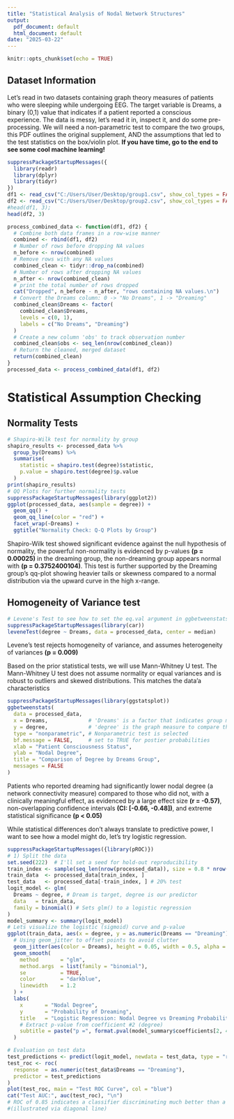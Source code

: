 ---
title: "Statistical Analysis of Nodal Network Structures"
output:
  pdf_document: default
  html_document: default
date: "2025-03-22"
---

```{r setup, include=FALSE}
knitr::opts_chunk$set(echo = TRUE)
```

## Dataset Information
Let's read in two datasets containing graph theory measures of patients who were sleeping while undergoing EEG. The target variable is Dreams, a binary (0,1) value that indicates if a patient reported a conscious experience. The data is messy, let's read it in, inspect it, and do some pre-processing. We will need a non-parametric test to compare the two groups, this PDF outlines the original supplement, AND the assumptions that led to the test statistics on the box/violin plot. **If you have time, go to the end to see some cool machine learning!**
```{r}
suppressPackageStartupMessages({
  library(readr)
  library(dplyr)
  library(tidyr)
})
df1 <- read_csv("C:/Users/User/Desktop/group1.csv", show_col_types = FALSE)
df2 <- read_csv("C:/Users/User/Desktop/group2.csv", show_col_types = FALSE)
#head(df1, 3);        
head(df2, 3)
```

```{r function}
process_combined_data <- function(df1, df2) {
  # Combine both data frames in a row-wise manner
  combined <- rbind(df1, df2)
  # Number of rows before dropping NA values
  n_before <- nrow(combined)
  # Remove rows with any NA values
  combined_clean <- tidyr::drop_na(combined)
  # Number of rows after dropping NA values
  n_after <- nrow(combined_clean)
  # print the total number of rows dropped 
  cat("Dropped", n_before - n_after, "rows containing NA values.\n")
  # Convert the Dreams column: 0 -> "No Dreams", 1 -> "Dreaming"
  combined_clean$Dreams <- factor(
    combined_clean$Dreams, 
    levels = c(0, 1), 
    labels = c("No Dreams", "Dreaming")
  )
  # Create a new column 'obs' to track observation number
  combined_clean$obs <- seq_len(nrow(combined_clean))
  # Return the cleaned, merged dataset
  return(combined_clean)
}
processed_data <- process_combined_data(df1, df2)

```

# Statistical Assumption Checking
## Normality Tests
```{r}
# Shapiro-Wilk test for normality by group
shapiro_results <- processed_data %>%
  group_by(Dreams) %>%
  summarise(
    statistic = shapiro.test(degree)$statistic,
    p.value = shapiro.test(degree)$p.value
  )
print(shapiro_results)
# QQ Plots for further normality tests
suppressPackageStartupMessages(library(ggplot2))
ggplot(processed_data, aes(sample = degree)) +
  geom_qq() +
  geom_qq_line(color = "red") +
  facet_wrap(~Dreams) +
  ggtitle("Normality Check: Q-Q Plots by Group")
```
Shapiro-Wilk test showed significant evidence against the null hypothesis of normality, the powerful non-normality is evidenced by p-values **(p = 0.00025)** in the dreaming group, the non-dreaming group appears normal with **(p = 0.3752400104)**. This test is further supported by the Dreaming group's qq-plot showing heavier tails or skewness compared to a normal distribution via the upward curve in the high x-range.

## Homogeneity of Variance test
```{r}
# Levene's Test to see how to set the eq.val argument in ggbetweenstats()
suppressPackageStartupMessages(library(car))
leveneTest(degree ~ Dreams, data = processed_data, center = median)
```
Levene’s test rejects homogeneity of variance, and assumes heterogeneity of variances **(p = 0.009)**

Based on the prior statistical tests, we will use Mann-Whitney U test. The Mann-Whitney U test does not assume normality or equal variances and is robust to outliers and skewed distributions. This matches the data'a characteristics
```{r}
suppressPackageStartupMessages(library(ggstatsplot))
ggbetweenstats(
  data = processed_data,
  x = Dreams,             # 'Dreams' is a factor that indicates group membership
  y = degree,             # 'degree' is the graph measure to compare the two groups
  type = "nonparametric", # Nonparametric test is selected
  bf.message = FALSE,     # set to TRUE for postier probabilities
  xlab = "Patient Consciousness Status",
  ylab = "Nodal Degree",
  title = "Comparison of Degree by Dreams Group",
  messages = FALSE
)
```
Patients who reported dreaming had significantly lower nodal degree (a network connectivity measure) compared to those who did not, with a clinically meaningful effect, as evidenced by a large effect size **(r = -0.57)**, non-overlapping confidence intervals **(CI: [-0.66, -0.48])**, and extreme statistical significance **(p < 0.05)**

While statistical differences don't always translate to predictive power, I want to see how a model might do, let's try logistic regression.

```{r}
suppressPackageStartupMessages({library(pROC)})
# 1) Split the data
set.seed(222)  # I'll set a seed for hold-out reproducibility
train_index <- sample(seq_len(nrow(processed_data)), size = 0.8 * nrow(processed_data)) # 80% train
train_data  <- processed_data[train_index, ]
test_data   <- processed_data[-train_index, ] # 20% test
logit_model <- glm(
  Dreams ~ degree, # Dream is target, degree is our predictor
  data   = train_data,
  family = binomial() # Sets glm() to a logistic regression
)
model_summary <- summary(logit_model)
# Lets visualize the logistic (sigmoid) curve and p-value
ggplot(train_data, aes(x = degree, y = as.numeric(Dreams == "Dreaming"))) +
  # Using geom_jitter to offset points to avoid clutter
  geom_jitter(aes(color = Dreams), height = 0.05, width = 0.5, alpha = 0.6) +
  geom_smooth(
    method       = "glm",
    method.args  = list(family = "binomial"),
    se           = TRUE,
    color        = "darkblue",
    linewidth    = 1.2
  ) +
  labs(
    x       = "Nodal Degree",
    y       = "Probability of Dreaming",
    title   = "Logistic Regression: Nodal Degree vs Dreaming Probability (Train Set)",
    # Extract p-value from coefficient #2 (degree)
    subtitle = paste("p =", format.pval(model_summary$coefficients[2, 4], digits = 3))
  )
```



```{r logistic-diag}
# Evaluation on test data
test_predictions <- predict(logit_model, newdata = test_data, type = "response")
test_roc <- roc(
  response  = as.numeric(test_data$Dreams == "Dreaming"),
  predictor = test_predictions
)
plot(test_roc, main = "Test ROC Curve", col = "blue")
cat("Test AUC:", auc(test_roc), "\n")
# ROC of 0.85 indicates a classifier discriminating much better than a random-guessing model 
#(illustrated via diagonal line)
```